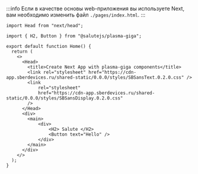 :::info
Если в качестве основы web-приложения вы используете Next, вам необходимо изменить файл `./pages/index.html`.
:::

```tsx
import Head from "next/head";

import { H2, Button } from "@salutejs/plasma-giga";

export default function Home() {
  return (
    <>
      <Head>
        <title>Create Next App with plasma-giga components</title>
        <link rel="stylesheet" href="https://cdn-app.sberdevices.ru/shared-static/0.0.0/styles/SBSansText.0.2.0.css" />
        <link
            rel="stylesheet"
            href="https://cdn-app.sberdevices.ru/shared-static/0.0.0/styles/SBSansDisplay.0.2.0.css"
        />
      </Head>
      <div>
        <main>
            <div>
                <H2> Salute </H2>
                <Button text="Hello" />
            </div>
        </main>
      </div>
    </>
  );
}
```


